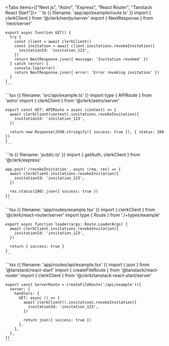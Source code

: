 <Tabs items={["Next.js", "Astro", "Express", "React Router", "Tanstack React Start"]}>
  <Tab>
    ```ts {{ filename: 'app/api/example/route.ts' }}
    import { clerkClient } from '@clerk/nextjs/server'
    import { NextResponse } from 'next/server'

    export async function GET() {
      try {
        const client = await clerkClient()
        const invitation = await client.invitations.revokeInvitation({
          invitationId: 'invitation_123',
        })
        return NextResponse.json({ message: 'Invitation revoked' })
      } catch (error) {
        console.log(error)
        return NextResponse.json({ error: 'Error revoking invitation' })
      }
    }
    ```
  </Tab>

  <Tab>
    ```tsx {{ filename: 'src/api/example.ts' }}
    import type { APIRoute } from 'astro'
    import { clerkClient } from '@clerk/astro/server'

    export const GET: APIRoute = async (context) => {
      await clerkClient(context).invitations.revokeInvitation({
        invitationId: 'invitation_123',
      })

      return new Response(JSON.stringify({ success: true }), { status: 200 })
    }
    ```
  </Tab>

  <Tab>
    ```ts {{ filename: 'public.ts' }}
    import { getAuth, clerkClient } from '@clerk/express'

    app.post('/revokeInvitation', async (req, res) => {
      await clerkClient.invitations.revokeInvitation({
        invitationId: 'invitation_123',
      })

      res.status(200).json({ success: true })
    })
    ```
  </Tab>

  <Tab>
    ```tsx {{ filename: 'app/routes/example.tsx' }}
    import { clerkClient } from '@clerk/react-router/server'
    import type { Route } from './+types/example'

    export async function loader(args: Route.LoaderArgs) {
      await clerkClient.invitations.revokeInvitation({
        invitationId: 'invitation_123',
      })

      return { success: true }
    }
    ```
  </Tab>

  <Tab>
    ```tsx {{ filename: 'app/routes/api/example.tsx' }}
    import { json } from '@tanstack/react-start'
    import { createFileRoute } from '@tanstack/react-router'
    import { clerkClient } from '@clerk/tanstack-react-start/server'

    export const ServerRoute = createFileRoute('/api/example')({
      server: {
        handlers: {
          GET: async () => {
            await clerkClient().invitations.revokeInvitation({
              invitationId: 'invitation_123',
            })

            return json({ success: true })
          },
        },
      },
    })
    ```
  </Tab>
</Tabs>
